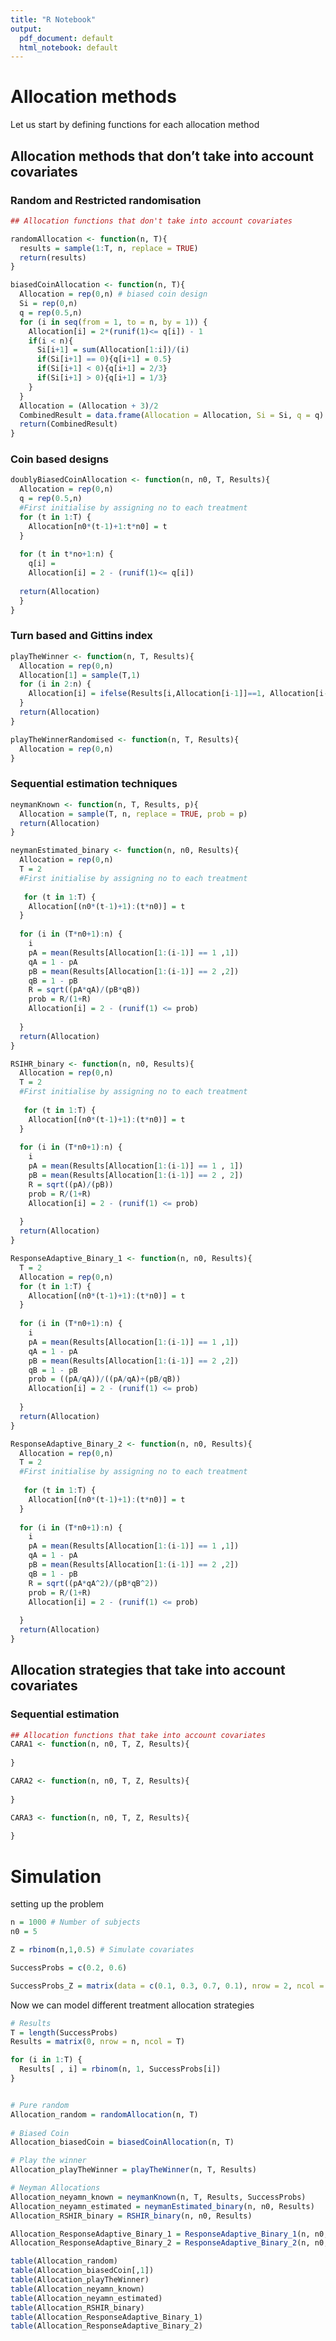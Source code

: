 ```yaml
---
title: "R Notebook"
output:
  pdf_document: default
  html_notebook: default
---
```


# Allocation methods
Let us start by defining functions for each allocation method

## Allocation methods that don't take into account covariates

### Random and Restricted randomisation

```r

## Allocation functions that don't take into account covariates

randomAllocation <- function(n, T){
  results = sample(1:T, n, replace = TRUE)
  return(results)
}

biasedCoinAllocation <- function(n, T){
  Allocation = rep(0,n) # biased coin design
  Si = rep(0,n)
  q = rep(0.5,n)
  for (i in seq(from = 1, to = n, by = 1)) {
    Allocation[i] = 2*(runif(1)<= q[i]) - 1
    if(i < n){
      Si[i+1] = sum(Allocation[1:i])/(i)
      if(Si[i+1] == 0){q[i+1] = 0.5}
      if(Si[i+1] < 0){q[i+1] = 2/3}
      if(Si[i+1] > 0){q[i+1] = 1/3}
    }
  }
  Allocation = (Allocation + 3)/2
  CombinedResult = data.frame(Allocation = Allocation, Si = Si, q = q)
  return(CombinedResult)
}


```

### Coin based designs
```r
doublyBiasedCoinAllocation <- function(n, n0, T, Results){
  Allocation = rep(0,n) 
  q = rep(0.5,n) 
  #First initialise by assigning no to each treatment
  for (t in 1:T) {
    Allocation[n0*(t-1)+1:t*n0] = t
  }
  
  for (t in t*no+1:n) {
    q[i] = 
    Allocation[i] = 2 - (runif(1)<= q[i])
  
  return(Allocation)
  }
}

```


### Turn based and Gittins index
```r

playTheWinner <- function(n, T, Results){
  Allocation = rep(0,n)
  Allocation[1] = sample(T,1)
  for (i in 2:n) {
    Allocation[i] = ifelse(Results[i,Allocation[i-1]]==1, Allocation[i-1], sample(T,1))
  }
  return(Allocation)
}

playTheWinnerRandomised <- function(n, T, Results){
  Allocation = rep(0,n)
}


```

### Sequential estimation techniques
```r
neymanKnown <- function(n, T, Results, p){
  Allocation = sample(T, n, replace = TRUE, prob = p)
  return(Allocation)
}

neymanEstimated_binary <- function(n, n0, Results){
  Allocation = rep(0,n)
  T = 2
  #First initialise by assigning no to each treatment
  
   for (t in 1:T) {
    Allocation[(n0*(t-1)+1):(t*n0)] = t
  }
  
  for (i in (T*n0+1):n) {
    i
    pA = mean(Results[Allocation[1:(i-1)] == 1 ,1])
    qA = 1 - pA
    pB = mean(Results[Allocation[1:(i-1)] == 2 ,2])
    qB = 1 - pB
    R = sqrt((pA*qA)/(pB*qB))
    prob = R/(1+R)
    Allocation[i] = 2 - (runif(1) <= prob)
  
  }
  return(Allocation)
}

RSIHR_binary <- function(n, n0, Results){
  Allocation = rep(0,n)
  T = 2
  #First initialise by assigning no to each treatment
  
   for (t in 1:T) {
    Allocation[(n0*(t-1)+1):(t*n0)] = t
  }
  
  for (i in (T*n0+1):n) {
    i
    pA = mean(Results[Allocation[1:(i-1)] == 1 , 1])
    pB = mean(Results[Allocation[1:(i-1)] == 2 , 2])
    R = sqrt((pA)/(pB))
    prob = R/(1+R)
    Allocation[i] = 2 - (runif(1) <= prob)
  
  }
  return(Allocation)
}

ResponseAdaptive_Binary_1 <- function(n, n0, Results){
  T = 2
  Allocation = rep(0,n)
  for (t in 1:T) {
    Allocation[(n0*(t-1)+1):(t*n0)] = t
  }
  
  for (i in (T*n0+1):n) {
    i
    pA = mean(Results[Allocation[1:(i-1)] == 1 ,1])
    qA = 1 - pA
    pB = mean(Results[Allocation[1:(i-1)] == 2 ,2])
    qB = 1 - pB
    prob = ((pA/qA))/((pA/qA)+(pB/qB))
    Allocation[i] = 2 - (runif(1) <= prob)
  
  }
  return(Allocation)
}

ResponseAdaptive_Binary_2 <- function(n, n0, Results){
  Allocation = rep(0,n)
  T = 2
  #First initialise by assigning no to each treatment
  
   for (t in 1:T) {
    Allocation[(n0*(t-1)+1):(t*n0)] = t
  }
  
  for (i in (T*n0+1):n) {
    i
    pA = mean(Results[Allocation[1:(i-1)] == 1 ,1])
    qA = 1 - pA
    pB = mean(Results[Allocation[1:(i-1)] == 2 ,2])
    qB = 1 - pB
    R = sqrt((pA*qA^2)/(pB*qB^2))
    prob = R/(1+R)
    Allocation[i] = 2 - (runif(1) <= prob)
  
  }
  return(Allocation)
}
```



## Allocation strategies that take into account covariates

### Sequential estimation
```r

## Allocation functions that take into account covariates
CARA1 <- function(n, n0, T, Z, Results){
  
}

CARA2 <- function(n, n0, T, Z, Results){
  
}

CARA3 <- function(n, n0, T, Z, Results){
  
}

```




# Simulation
setting up the problem

```r
n = 1000 # Number of subjects
n0 = 5

Z = rbinom(n,1,0.5) # Simulate covariates

SuccessProbs = c(0.2, 0.6)

SuccessProbs_Z = matrix(data = c(0.1, 0.3, 0.7, 0.1), nrow = 2, ncol = 2)
```

Now we can model different treatment allocation strategies

```r
# Results
T = length(SuccessProbs)
Results = matrix(0, nrow = n, ncol = T)

for (i in 1:T) {
  Results[ , i] = rbinom(n, 1, SuccessProbs[i]) 
}


# Pure random
Allocation_random = randomAllocation(n, T)
  
# Biased Coin
Allocation_biasedCoin = biasedCoinAllocation(n, T)

```

```r
# Play the winner
Allocation_playTheWinner = playTheWinner(n, T, Results)

# Neyman Allocations
Allocation_neyamn_known = neymanKnown(n, T, Results, SuccessProbs)
Allocation_neyamn_estimated = neymanEstimated_binary(n, n0, Results)
Allocation_RSHIR_binary = RSHIR_binary(n, n0, Results)

Allocation_ResponseAdaptive_Binary_1 = ResponseAdaptive_Binary_1(n, n0, Results)
Allocation_ResponseAdaptive_Binary_2 = ResponseAdaptive_Binary_2(n, n0, Results)
```

```r
table(Allocation_random)
table(Allocation_biasedCoin[,1])
table(Allocation_playTheWinner)
table(Allocation_neyamn_known)
table(Allocation_neyamn_estimated)
table(Allocation_RSHIR_binary)
table(Allocation_ResponseAdaptive_Binary_1)
table(Allocation_ResponseAdaptive_Binary_2)
```
